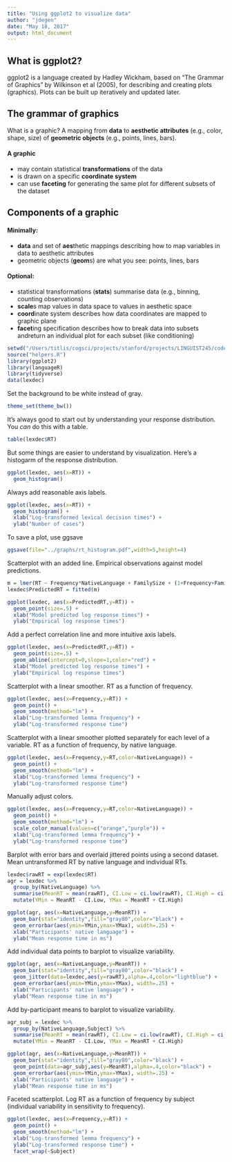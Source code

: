 ```yaml
---
title: "Using ggplot2 to visualize data"
author: "jdegen"
date: "May 18, 2017"
output: html_document
---
```


## What is ggplot2?

ggplot2 is a language created by Hadley Wickham, based on “The Grammar of Graphics” by Wilkinson et al (2005), for describing and creating plots (graphics). Plots can be built up iteratively and updated later.

## The grammar of graphics

What is a graphic?
A mapping from **data** to **aesthetic attributes** (e.g., color, shape, size) of **geometric objects** (e.g., points, lines, bars).

#### A graphic 

- may contain statistical **transformations** of the data
- is drawn on a specific **coordinate system**
- can use **faceting** for generating the same plot for different subsets of the dataset

## Components of a graphic

#### Minimally:

- **data** and set of **aes**thetic mappings describing how to map variables in data to aesthetic attributes
- geometric objects (**geom**s) are what you see: points, lines, bars

#### Optional:

- statistical transformations (**stats**) summarise data (e.g., binning, counting observations)
- **scale**s map values in data space to values in aesthetic space
- **coord**inate system describes how data coordinates are mapped to graphic plane
- **facet**ing specification describes how to break data into subsets andreturn an individual plot for each subset (like conditioning)

```r
setwd("/Users/titlis/cogsci/projects/stanford/projects/LINGUIST245/code_sheets/")
source("helpers.R")
library(ggplot2)
library(languageR)
library(tidyverse)
data(lexdec)
```

Set the background to be white instead of gray.
```r
theme_set(theme_bw())
```


It's always good to start out by understanding your response distribution. You *can* do this with a table. 
```r
table(lexdec$RT)
```

But some things are easier to understand by visualization. Here's a histogarm of the response distribution. 

```r
ggplot(lexdec, aes(x=RT)) +
  geom_histogram() 
```
Always add reasonable axis labels.
```r
ggplot(lexdec, aes(x=RT)) +
  geom_histogram() +
  xlab("Log-transformed lexical decision times") +
  ylab("Number of cases")
```

To save a plot, use ggsave
```r
ggsave(file="../graphs/rt_histogram.pdf",width=5,height=4)
```

Scatterplot with an added line. Empirical observations against model predictions.
```r
m = lmer(RT ~ Frequency*NativeLanguage + FamilySize + (1+Frequency+FamilySize|Subject) + (1+NativeLanguage|Word),data=lexdec)
lexdec$PredictedRT = fitted(m)

ggplot(lexdec, aes(x=PredictedRT,y=RT)) +
  geom_point(size=.5) +
  xlab("Model predicted log response times") +
  ylab("Empirical log response times")
```

Add a perfect correlation line and more intuitive axis labels.
```r
ggplot(lexdec, aes(x=PredictedRT,y=RT)) +
  geom_point(size=.5) + 
  geom_abline(intercept=0,slope=1,color="red") +
  xlab("Model predicted log response times") +
  ylab("Empirical log response times")
```

Scatterplot with a linear smoother. RT as a function of frequency.
```r
ggplot(lexdec, aes(x=Frequency,y=RT)) +
  geom_point() +
  geom_smooth(method="lm") +
  xlab("Log-transformed lemma frequency") +
  ylab("Log-transformed response time")
```

Scatterplot with a linear smoother plotted separately for each level of a variable. RT as a function of frequency, by native language.
```r
ggplot(lexdec, aes(x=Frequency,y=RT,color=NativeLanguage)) +
  geom_point() +
  geom_smooth(method="lm") +
  xlab("Log-transformed lemma frequency") +
  ylab("Log-transformed response time")
```

Manually adjust colors.
```r
ggplot(lexdec, aes(x=Frequency,y=RT,color=NativeLanguage)) +
  geom_point() +
  geom_smooth(method="lm") +
  scale_color_manual(values=c("orange","purple")) +
  xlab("Log-transformed lemma frequency") +
  ylab("Log-transformed response time")
```

Barplot with error bars and overlaid jittered points using a second dataset. Mean untransformed RT by native language and individual RTs.
```r
lexdec$rawRT = exp(lexdec$RT)
agr = lexdec %>%
  group_by(NativeLanguage) %>%
  summarise(MeanRT = mean(rawRT), CI.Low = ci.low(rawRT), CI.High = ci.high(rawRT)) %>%
  mutate(YMin = MeanRT - CI.Low, YMax = MeanRT + CI.High)

ggplot(agr, aes(x=NativeLanguage,y=MeanRT)) +
  geom_bar(stat="identity",fill="gray80",color="black") +
  geom_errorbar(aes(ymin=YMin,ymax=YMax), width=.25) +
  xlab("Participants' native language") +
  ylab("Mean response time in ms")
```

Add individual data points to barplot to visualize variability.
```r
ggplot(agr, aes(x=NativeLanguage,y=MeanRT)) +
  geom_bar(stat="identity",fill="gray80",color="black") +
  geom_jitter(data=lexdec,aes(y=rawRT),alpha=.4,color="lightblue") +
  geom_errorbar(aes(ymin=YMin,ymax=YMax), width=.25) +
  xlab("Participants' native language") +
  ylab("Mean response time in ms")
```
Add by-participant means to barplot to visualize variability.
```r
agr_subj = lexdec %>%
  group_by(NativeLanguage,Subject) %>%
  summarise(MeanRT = mean(rawRT), CI.Low = ci.low(rawRT), CI.High = ci.high(rawRT)) %>%
  mutate(YMin = MeanRT - CI.Low, YMax = MeanRT + CI.High)

ggplot(agr, aes(x=NativeLanguage,y=MeanRT)) +
  geom_bar(stat="identity",fill="gray80",color="black") +
  geom_point(data=agr_subj,aes(y=MeanRT),alpha=.4,color="black") +
  geom_errorbar(aes(ymin=YMin,ymax=YMax), width=.25) +
  xlab("Participants' native language") +
  ylab("Mean response time in ms")
```

Faceted scatterplot. Log RT as a function of frequency by subject (individual variability in sensitivity to frequency).   
```r
ggplot(lexdec, aes(x=Frequency,y=RT)) +
  geom_point() +
  geom_smooth(method="lm") +
  xlab("Log-transformed lemma frequency") +
  ylab("Log-transformed response time") +
  facet_wrap(~Subject) 
```

